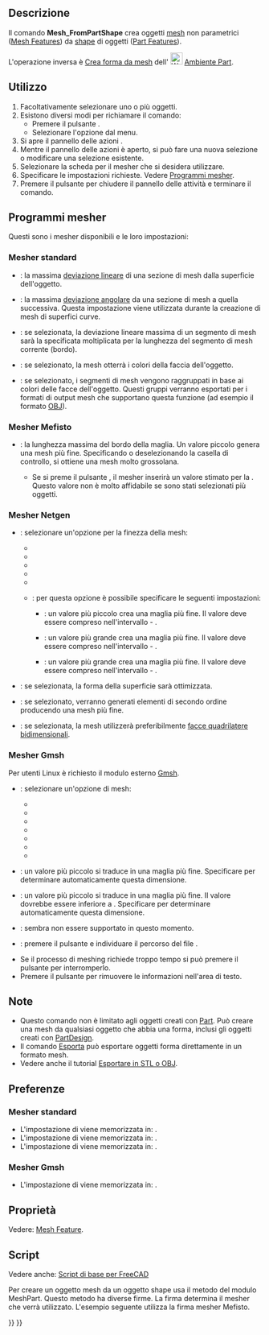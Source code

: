 <languages/>

{{Docnav/it
|[[Mesh_Export/it|Esporta mesh]]
|[[Mesh_RemeshGmsh/it|Affinamento]]
|[[Mesh_Workbench/it|Mesh]]
|IconL=Mesh_Export.svg
|IconR=Mesh_RemeshGmsh.svg
|IconC=Workbench_Mesh.svg
}}

{{GuiCommand/it|Name=Mesh_FromPartShape|Name/it=Mesh da forma‏‎|MenuLocation=Mesh → Crea mesh da una forma...|Workbenches=[[Mesh Workbench/it|Mesh]]}}

<span id="Description"></span>
==Descrizione==

Il comando '''Mesh_FromPartShape''' crea oggetti [[mesh/it|mesh]] non parametrici ([[Mesh_Feature/it|Mesh Features]]) da [[shape/it|shape]] di oggetti ([[Part_Feature/it|Part Features]]).

L'operazione inversa è [[Part_ShapeFromMesh/it|Crea forma da mesh]] dell' [[File:Workbench_Part.svg|24px]] [[Part_Workbench/it|Ambiente Part]].

<span id="Usage"></span>
==Utilizzo==

# Facoltativamente selezionare uno o più oggetti.
# Esistono diversi modi per richiamare il comando:
#* Premere il pulsante {{Button|[[Image:Mesh_FromPartShape.svg|16px]] [[Mesh_FromPartShape/it|Crea mesh da una forma...]]}}.
#* Selezionare l'opzione {{MenuCommand|Mesh → [[Image:Mesh_FromPartShape.svg|16px]] Crea mesh da una forma...}} dal menu.
# Si apre il pannello delle azioni {{MenuCommand|Tessellazione}}.
# Mentre il pannello delle azioni è aperto, si può fare una nuova selezione o modificare una selezione esistente.
# Selezionare la scheda per il mesher che si desidera utilizzare.
# Specificare le impostazioni richieste. Vedere [[Mesh_FromPartShape/it#Programmi_mesher|Programmi mesher]].
# Premere il pulsante {{Button|OK}} per chiudere il pannello delle attività e terminare il comando.

<span id="Meshers"></span>
==Programmi mesher==

Questi sono i mesher disponibili e le loro impostazioni:

<span id="Standard_mesher"></span>
=== Mesher standard===

* {{MenuCommand|Deviazione di superficie}}: la massima [https://www.opencascade.com/doc/occt-7.3.0/overview/html/occt_user_guides__modeling_algos.html#occt_modalg_11_2 deviazione lineare] di una sezione di mesh dalla superficie dell'oggetto.
* {{MenuCommand|Deviazione angolare}}: la massima [https://www.opencascade.com/doc/occt-7.3.0/overview/html/occt_user_guides__modeling_algos.html#occt_modalg_11_2 deviazione angolare] da una sezione di mesh a quella successiva. Questa impostazione viene utilizzata durante la creazione di mesh di superfici curve.
* {{MenuCommand|Deviazione relativa delle superfici}}: se selezionata, la deviazione lineare massima di un segmento di mesh sarà la {{MenuCommand|Deviazione di superficie}} specificata moltiplicata per la lunghezza del segmento di mesh corrente (bordo).
* {{MenuCommand|Applica i colori delle facce alla mesh}}: se selezionato, la mesh otterrà i colori della faccia dell'oggetto.
* {{MenuCommand|Definisci i segmenti con i colori delle facce}}: se selezionato, i segmenti di mesh vengono raggruppati in base ai colori delle facce dell'oggetto. Questi gruppi verranno esportati per i formati di output mesh che supportano questa funzione (ad esempio il formato [https://en.wikipedia.org/wiki/Wavefront_.obj_file OBJ]).

<span id="Mefisto_mesher"></span>
===Mesher Mefisto===

*{{MenuCommand|Lunghezza massima dello spigolo}}: la lunghezza massima del bordo della maglia. Un valore piccolo genera una mesh più fine. Specificando {{Value|0}} o deselezionando la casella di controllo, si ottiene una mesh molto grossolana.
** Se si preme il pulsante {{Button|Stima}}, il mesher inserirà un valore stimato per la {{MenuCommand|Lunghezza massima dello spigolo}}. Questo valore non è molto affidabile se sono stati selezionati più oggetti.

<span id="Netgen_mesher"></span>
===Mesher Netgen===

* {{MenuCommand|Finezza}}: selezionare un'opzione per la finezza della mesh:
**{{MenuCommand|Molto grossa}} 
**{{MenuCommand|Grossa}} 
**{{MenuCommand|Moderata}} 
**{{MenuCommand|Fine}}
**{{MenuCommand|Molto fine}}
**{{MenuCommand|Definita dall'utente}}: per questa opzione è possibile specificare le seguenti impostazioni:
*** {{MenuCommand|Dimensione della mesh}}: un valore più piccolo crea una maglia più fine. Il valore deve essere compreso nell'intervallo {{Value|0.1}} - {{Value|1.0}}.
*** {{MenuCommand|Numero di elementi per spigolo}}: un valore più grande crea una maglia più fine. Il valore deve essere compreso nell'intervallo {{Value|0.2}} - {{Value|10.0}}.
*** {{MenuCommand|Numero di elementi per il raggio di curvatura}}: un valore più grande crea una maglia più fine. Il valore deve essere compreso nell'intervallo {{Value|0.2}} - {{Value|10.0}}.
*{{MenuCommand|Ottimizza la superficie}}: se selezionata, la forma della superficie sarà ottimizzata.
*{{MenuCommand|Elementi di secondo ordine}}: se selezionato, verranno generati elementi di secondo ordine producendo una mesh più fine.
*{{MenuCommand|Dominato da quadrangoli}}: se selezionata, la mesh utilizzerà preferibilmente [https://en.wikipedia.org/wiki/Types_of_mesh#Two-dimensional facce quadrilatere bidimensionali].

<span id="Gmsh_mesher"></span>
===Mesher Gmsh===

Per utenti Linux è richiesto il modulo esterno [https://gmsh.info/ Gmsh].

* {{MenuCommand|Meshing}}: selezionare un'opzione di mesh:
** {{MenuCommand|Automatica}}
** {{MenuCommand|Adattivo}}
** {{MenuCommand|Delaunay}}
** {{MenuCommand|Frontale}}
** {{MenuCommand|BAMG}}
** {{MenuCommand|Quad frontale}}
** {{MenuCommand|Parallelogrammi}}
* {{MenuCommand|Dimensione massima dell'elemento}}: un valore più piccolo si traduce in una maglia più fine. Specificare {{Value|0}} per determinare automaticamente questa dimensione.
* {{MenuCommand|Dimensione minima dell'elemento}}: un valore più piccolo si traduce in una maglia più fine. Il valore dovrebbe essere inferiore a {{MenuCommand|Dimensione massima dell'elemento}}. Specificare {{Value|0}} per determinare automaticamente questa dimensione.
* {{MenuCommand|Angolo}}: sembra non essere supportato in questo momento.
* {{MenuCommand|Percorso}}: premere il pulsante {{Button|...}} e individuare il percorso del file {{FileName|gmsh.exe}}.
* Se il processo di meshing richiede troppo tempo si può premere il pulsante {{Button|Termina}} per interromperlo.
* Premere il pulsante {{Button|Pulisci}} per rimuovere le informazioni nell'area di testo. <!--Because the task panel closes the Clear button cannot be used with this command. But the same task panel is used for the Mesh_RemeshGmsh command-->

<span id="Notes"></span>
==Note==

* Questo comando non è limitato agli oggetti creati con [[Part_Workbench/it|Part]]. Può creare una mesh da qualsiasi oggetto che abbia una forma, inclusi gli oggetti creati con [[PartDesign_Workbench/it|PartDesign]].
* Il comando [[Std_Export/it|Esporta]] può esportare oggetti forma direttamente in un formato mesh.
* Vedere anche il tutorial [[Export_to_STL_or_OBJ/it|Esportare in STL o OBJ]].

<span id="Preferences"></span>
==Preferenze==

<span id="Standard_mesher"></span>
===Mesher standard===

* L'impostazione di {{MenuCommand|Surface deviation}} viene memorizzata in: {{MenuCommand|Strumenti → Modifica parametri... → BaseApp → Preferences → Mod → Mesh → Meshing → Standard → LinearDeflection}}.
* L'impostazione di {{MenuCommand|Angular deviation}} viene memorizzata in: {{MenuCommand|Strumenti → Modifica parametri... → BaseApp → Preferences → Mod → Mesh → Meshing → Standard → AngularDeflection}}.
* L'impostazione di {{MenuCommand|Relative surface deviation}} viene memorizzata in: {{MenuCommand|Strumenti → Modifica parametri... → BaseApp → Preferences → Mod → Mesh → Meshing → Standard → RelativeLinearDeflection}}.

<span id="Gmsh_mesher"></span>
===Mesher Gmsh===

* L'impostazione di {{MenuCommand|Path}} viene memorizzata in: {{MenuCommand|Strumenti → Modifica parametri... → BaseApp → Preferences → Mod → Mesh → Meshing → gmshExe}}.

<span id="Properties"></span>
==Proprietà==

Vedere: [[Mesh_Feature/it|Mesh Feature]].

<span id="Scripting"></span>
==Script==

Vedere anche: [[FreeCAD Scripting Basics/it|Script di base per FreeCAD]]

Per creare un oggetto mesh da un oggetto shape usa il metodo {{incode|meshFromShape}} del modulo MeshPart. Questo metodo ha diverse firme. La firma determina il mesher che verrà utilizzato. L'esempio seguente utilizza la firma mesher Mefisto.

{{Code|code=
import FreeCAD, Part, Mesh, MeshPart

cyl = FreeCAD.ActiveDocument.addObject("Part::Cylinder","Cylinder")
FreeCAD.ActiveDocument.recompute()

msh = FreeCAD.ActiveDocument.addObject("Mesh::Feature", "Mesh")
msh.Mesh = MeshPart.meshFromShape(Shape=cyl.Shape, MaxLength=1)
msh.ViewObject.DisplayMode = "Flat Lines"
}}


{{Docnav/it
|[[Mesh_Export/it|Esporta mesh]]
|[[Mesh_RemeshGmsh/it|Affinamento]]
|[[Mesh_Workbench/it|Mesh]]
|IconL=Mesh_Export.svg
|IconR=Mesh_RemeshGmsh.svg
|IconC=Workbench_Mesh.svg
}}

{{Mesh Tools navi{{#translation:}}}}
{{Userdocnavi{{#translation:}}}}
{{clear}}